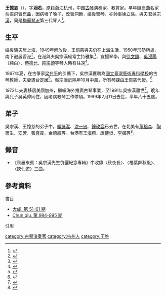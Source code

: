 '''王憶慈'''（{{bd|1915年||1999年|2月11日}}），字'''涵若'''，原籍浙江杭州，中国[[古琴|古琴]]演奏家、教育家。早年隨崑曲名家[[俞振飛|俞振飛]]習崑曲，因病壞了嗓子，改習洞簫，婚後習琴，亦師事[[徐立孫|徐立孫]]。與夫君[[吳宗漢|吳宗漢]]，同是[[梅庵琴派|梅庵琴派]]第三代琴人<ref name="容天圻1975">{{cite book|author=容天圻|title=談藝續錄|url=http://books.google.com/books?id=3RkEAQAAIAAJ|year=1975|publisher=臺灣商務印書館|page=165}}</ref>。

==生平==
婚後隨夫居上海，1949年解放後，王憶慈與夫仍在上海生活，1950年形勢所逼，南下避居香港<ref name="陳冠中2008">{{cite book|author=陳冠中|title=事後 香港文化誌|url= |origyear=2008 |date=2008-05-01 |publisher=Ink印刻 |isbn=978-986-6873-53-9|page=247頁}}{{rp|244}}</ref>。在港與夫吳宗漢經常主持雅集<ref name="葉明媚1992">{{cite book|author=葉明媚|title=古琴音樂藝術|url=http://books.google.com/books?id=ASOfAAAAIAAJ|year=1992|publisher=臺灣商務印書館|isbn=978-957-05-0478-1|page=215}}</ref>，宣揚琴學，與[[徐文鏡|徐文鏡]]、[[吳浸陽|吳浸陽]]（純白）、[[蔡德允|蔡德允]]、[[饒宗頤|饒宗頤]]等琴人時有往還<ref name="周士心2000">{{cite book|author=周士心|title=周士心談藝錄|url=http://books.google.com/books?id=7xQYBQAAQBAJ&pg=PA255|date=1 May 2000|publisher=[[商務印書館_(香港)|商務印書館（香港）]] |isbn=978-962-07-2842-6|pages=255–256}}</ref>。

1967年夏，在古箏家[[梁在平|梁在平]]的引薦下，吳宗漢獲聘為[[國立臺灣藝術專科學校|國立臺灣藝術專科學校]]的古琴教師，夫妻遷台定居<ref>{{cite book|title=統一論壇|url=http://books.google.com/books?id=v2dKAQAAIAAJ|year=1990|publisher=統一論壇雜誌社|page=25}}</ref>。吳宗漢於隔年10月中風，所有琴課由王憶慈代授。<ref>{{Cite book|title=《梅庵琴人傳》|last=嚴|first=曉星|publisher=中華書局|year=2011|isbn=9787101078961|location=北京|pages=146-161}}</ref>

1972年夫妻移居美國加州，繼續海外推廣古琴事業，至1991年吳宗漢離世<ref>{{cite book|title=孫毓芹 此生祇為雅琴來|url=http://books.google.com/books?id=yPjG1h_shhAC&pg=PA37|year=2003|publisher=national center for traditional arts|isbn=978-957-01-5297-5|pages=37–}}</ref>。晚年與兒子吳英偉同住，因老病教琴工作停頓。1999年2月11日去世，享年八十五歲。

==弟子 ==
吳宗漢、王憶慈的弟子中，[[賴詠潔|賴詠潔]]、[[沈一忠|沈一忠]]、[[鐘玫容|鐘玫容]]已去世。在北美有[[董榕森|董榕森]]、[[陶築生|陶築生]]、[[安芳|安芳]]、[[張尊農|張尊農]]、[[金德航|金德航]]等。台港有[[王海燕|王海燕]]、[[唐健垣|唐健垣]]、[[李楓|李楓]]等<ref>{{cite book|title=中華聯誼會通訊・, 第 21-23 期|url=http://books.google.com/books?id=YuFDAQAAIAAJ|year=1975|publisher=該會|pages=55–56}}</ref>。

== 錄音 ==

* 《秋雁來賓：吳宗漢先生伉儷紀念專輯》中收錄〈秋夜長〉、〈梧葉舞秋風〉、〈挾仙遊〉三曲。

==參考資料==
;書目
*[https://books.google.com.hk/books?id=Z1M3AAAAIAAJ&q=%22%E7%8E%8B%E6%86%B6%E6%85%88%22+%E5%8F%A4%E7%90%B4&dq=%22%E7%8E%8B%E6%86%B6%E6%85%88%22+%E5%8F%A4%E7%90%B4&hl=zh-TW&sa=X&ved=0ahUKEwj7leLQmpXLAhXMj5QKHXTxDGkQ6AEIJDAA 大成, 第 51-61 期] {{Wayback|url=https://books.google.com.hk/books?id=Z1M3AAAAIAAJ&q=%22%E7%8E%8B%E6%86%B6%E6%85%88%22+%E5%8F%A4%E7%90%B4&dq=%22%E7%8E%8B%E6%86%B6%E6%85%88%22+%E5%8F%A4%E7%90%B4&hl=zh-TW&sa=X&ved=0ahUKEwj7leLQmpXLAhXMj5QKHXTxDGkQ6AEIJDAA |date=20160308001103 }}
*[https://books.google.com.hk/books?id=lOcfAQAAMAAJ&q=%22%E7%8E%8B%E6%86%B6%E6%85%88%22+%E5%8F%A4%E7%90%B4&dq=%22%E7%8E%8B%E6%86%B6%E6%85%88%22+%E5%8F%A4%E7%90%B4&hl=zh-TW&sa=X&ved=0ahUKEwj7leLQmpXLAhXMj5QKHXTxDGkQ6AEINzAD Chun qiu, 第 984-995 期] {{Wayback|url=https://books.google.com.hk/books?id=lOcfAQAAMAAJ&q=%22%E7%8E%8B%E6%86%B6%E6%85%88%22+%E5%8F%A4%E7%90%B4&dq=%22%E7%8E%8B%E6%86%B6%E6%85%88%22+%E5%8F%A4%E7%90%B4&hl=zh-TW&sa=X&ved=0ahUKEwj7leLQmpXLAhXMj5QKHXTxDGkQ6AEINzAD |date=20160308000655 }}

;引用
{{reflist}}

{{Authority control}}
[[category:古琴演奏家|category:古琴演奏家]]
[[category:杭州人|category:杭州人]]
[[category:王姓|category:王姓]]